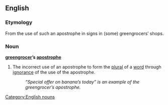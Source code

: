==English==
===Etymology===
From the use of such an apostrophe in signs in (some) greengrocers’ shops.

===Noun===
{{wikipedia}}
'''[[greengrocer]]’s [[apostrophe]]'''

#The incorrect use of an apostrophe to form the [[plural]] of a [[word]] through [[ignorance]] of the use of the apostrophe.
#:''“Special offer on banana’s today” is an example of the greengrocer’s apostrophe.''

[[Category:English nouns]]